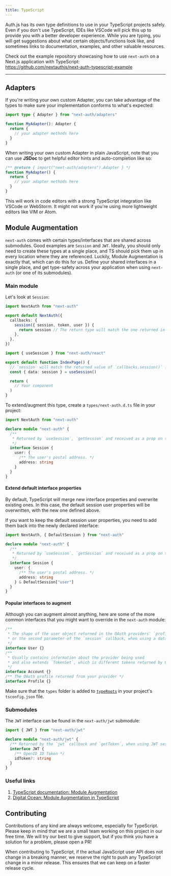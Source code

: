 ```yaml
---
title: TypeScript
---
```



Auth.js has its own type definitions to use in your TypeScript projects safely. Even if you don't use TypeScript, IDEs like VSCode will pick this up to provide you with a better developer experience. While you are typing, you will get suggestions about what certain objects/functions look like, and sometimes links to documentation, examples, and other valuable resources.

Check out the example repository showcasing how to use `next-auth` on a Next.js application with TypeScript:  
https://github.com/nextauthjs/next-auth-typescript-example

---

## Adapters

If you're writing your own custom Adapter, you can take advantage of the types to make sure your implementation conforms to what's expected:

```ts
import type { Adapter } from "next-auth/adapters"

function MyAdapter(): Adapter {
  return {
    // your adapter methods here
  }
}
```

When writing your own custom Adapter in plain JavaScript, note that you can use **JSDoc** to get helpful editor hints and auto-completion like so:

```js
/** @return { import("next-auth/adapters").Adapter } */
function MyAdapter() {
  return {
    // your adapter methods here
  }
}
```

<Callout>
This will work in code editors with a strong TypeScript integration like VSCode or WebStorm. It might not work if you're using more lightweight editors like VIM or Atom.
</Callout>

## Module Augmentation

`next-auth` comes with certain types/interfaces that are shared across submodules. Good examples are `Session` and `JWT`. Ideally, you should only need to create these types at a single place, and TS should pick them up in every location where they are referenced. Luckily, Module Augmentation is exactly that, which can do this for us. Define your shared interfaces in a single place, and get type-safety across your application when using `next-auth` (or one of its submodules).

### Main module

Let's look at `Session`:

```ts title="pages/api/auth/[...nextauth].ts"
import NextAuth from "next-auth"

export default NextAuth({
  callbacks: {
    session({ session, token, user }) {
      return session // The return type will match the one returned in `useSession()`
    },
  },
})
```

```ts title="pages/index.ts"
import { useSession } from "next-auth/react"

export default function IndexPage() {
  // `session` will match the returned value of `callbacks.session()` from `NextAuth()`
  const { data: session } = useSession()

  return (
    // Your component
  )
}
```

To extend/augment this type, create a `types/next-auth.d.ts` file in your project:

```ts title="types/next-auth.d.ts"
import NextAuth from "next-auth"

declare module "next-auth" {
  /**
   * Returned by `useSession`, `getSession` and received as a prop on the `SessionProvider` React Context
   */
  interface Session {
    user: {
      /** The user's postal address. */
      address: string
    }
  }
}
```

#### Extend default interface properties

By default, TypeScript will merge new interface properties and overwrite existing ones. In this case, the default session user properties will be overwritten, with the new one defined above.

If you want to keep the default session user properties, you need to add them back into the newly declared interface:

```ts title="types/next-auth.d.ts"
import NextAuth, { DefaultSession } from "next-auth"

declare module "next-auth" {
  /**
   * Returned by `useSession`, `getSession` and received as a prop on the `SessionProvider` React Context
   */
  interface Session {
    user: {
      /** The user's postal address. */
      address: string
    } & DefaultSession["user"]
  }
}
```

#### Popular interfaces to augment

Although you can augment almost anything, here are some of the more common interfaces that you might want to override in the `next-auth` module:

```ts
/**
 * The shape of the user object returned in the OAuth providers' `profile` callback,
 * or the second parameter of the `session` callback, when using a database.
 */
interface User {}
/**
 * Usually contains information about the provider being used
 * and also extends `TokenSet`, which is different tokens returned by OAuth Providers.
 */
interface Account {}
/** The OAuth profile returned from your provider */
interface Profile {}
```

Make sure that the `types` folder is added to [`typeRoots`](https://www.typescriptlang.org/tsconfig/#typeRoots) in your project's `tsconfig.json` file.

### Submodules

The `JWT` interface can be found in the `next-auth/jwt` submodule:

```ts title="types/next-auth.d.ts"
import { JWT } from "next-auth/jwt"

declare module "next-auth/jwt" {
  /** Returned by the `jwt` callback and `getToken`, when using JWT sessions */
  interface JWT {
    /** OpenID ID Token */
    idToken?: string
  }
}
```

### Useful links

1. [TypeScript documentation: Module Augmentation](https://www.typescriptlang.org/docs/handbook/declaration-merging.html#module-augmentation)
2. [Digital Ocean: Module Augmentation in TypeScript](https://www.digitalocean.com/community/tutorials/typescript-module-augmentation)

## Contributing

Contributions of any kind are always welcome, especially for TypeScript. Please keep in mind that we are a small team working on this project in our free time. We will try our best to give support, but if you think you have a solution for a problem, please open a PR!

<Callout>
When contributing to TypeScript, if the actual JavaScript user API does not change in a breaking manner, we reserve the right to push any TypeScript change in a minor release. This ensures that we can keep on a faster release cycle.
</Callout>
